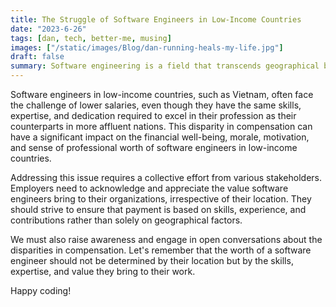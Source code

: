 ```yaml
---
title: The Struggle of Software Engineers in Low-Income Countries
date: "2023-6-26"
tags: [dan, tech, better-me, musing]
images: ["/static/images/Blog/dan-running-heals-my-life.jpg"]
draft: false
summary: Software engineering is a field that transcends geographical boundaries. The skills, expertise, and dedication required to excel in this profession are universal, regardless of where one practices it. However, the reality is that compensation in the tech industry can vary significantly across different regions, leading to stark disparities that are difficult to ignore.
---
```


Software engineers in low-income countries, such as Vietnam,
often face the challenge of lower salaries, even though they have the same skills,
expertise, and dedication required to excel in their profession as their counterparts in more affluent nations.
This disparity in compensation can have a significant impact on the financial well-being, morale, motivation,
and sense of professional worth of software engineers in low-income countries.

Addressing this issue requires a collective effort from various stakeholders.
Employers need to acknowledge and appreciate the value software engineers bring to their organizations, irrespective of their location.
They should strive to ensure that payment is based on skills, experience, and contributions rather than solely on geographical factors.

We must also raise awareness and engage in open conversations about the disparities in compensation.
Let's remember that the worth of a software engineer should not be determined by their location but by the skills,
expertise, and value they bring to their work.

Happy coding!
